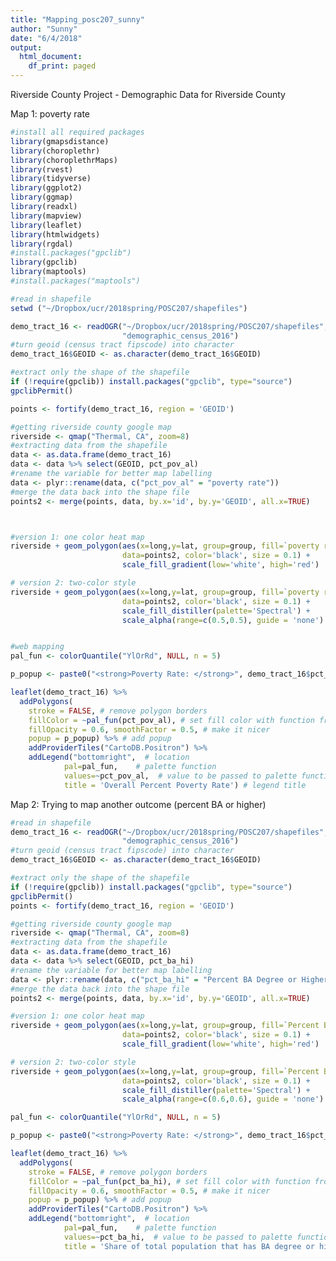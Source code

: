 ```yaml
---
title: "Mapping_posc207_sunny"
author: "Sunny"
date: "6/4/2018"
output:
  html_document:
    df_print: paged
---
```


Riverside County Project - Demographic Data for Riverside County

Map 1: poverty rate

```r
#install all required packages
library(gmapsdistance)
library(choroplethr)
library(choroplethrMaps)
library(rvest)
library(tidyverse)
library(ggplot2)
library(ggmap)
library(readxl)
library(mapview)
library(leaflet)
library(htmlwidgets)
library(rgdal)
#install.packages("gpclib")
library(gpclib)
library(maptools)
#install.packages("maptools")

#read in shapefile
setwd ("~/Dropbox/ucr/2018spring/POSC207/shapefiles")

demo_tract_16 <- readOGR("~/Dropbox/ucr/2018spring/POSC207/shapefiles",
                         "demographic_census_2016")
#turn geoid (census tract fipscode) into character
demo_tract_16$GEOID <- as.character(demo_tract_16$GEOID)

#extract only the shape of the shapefile
if (!require(gpclib)) install.packages("gpclib", type="source")
gpclibPermit()

points <- fortify(demo_tract_16, region = 'GEOID')

#getting riverside county google map
riverside <- qmap("Thermal, CA", zoom=8)
#extracting data from the shapefile 
data <- as.data.frame(demo_tract_16)
data <- data %>% select(GEOID, pct_pov_al)
#rename the variable for better map labelling
data <- plyr::rename(data, c("pct_pov_al" = "poverty rate"))
#merge the data back into the shape file
points2 <- merge(points, data, by.x='id', by.y='GEOID', all.x=TRUE)



#version 1: one color heat map
riverside + geom_polygon(aes(x=long,y=lat, group=group, fill=`poverty rate`, alpha=0.9), 
                         data=points2, color='black', size = 0.1) +
                         scale_fill_gradient(low='white', high='red')

# version 2: two-color style
riverside + geom_polygon(aes(x=long,y=lat, group=group, fill=`poverty rate` , alpha=0.9), 
                         data=points2, color='black', size = 0.1) +
                         scale_fill_distiller(palette='Spectral') + 
                         scale_alpha(range=c(0.5,0.5), guide = 'none') #hide legend for transparency setting


#web mapping
pal_fun <- colorQuantile("YlOrRd", NULL, n = 5)

p_popup <- paste0("<strong>Poverty Rate: </strong>", demo_tract_16$pct_pov_al)

leaflet(demo_tract_16) %>%
  addPolygons(
    stroke = FALSE, # remove polygon borders
    fillColor = ~pal_fun(pct_pov_al), # set fill color with function from above and value
    fillOpacity = 0.6, smoothFactor = 0.5, # make it nicer
    popup = p_popup) %>% # add popup
    addProviderTiles("CartoDB.Positron") %>%
    addLegend("bottomright",  # location
            pal=pal_fun,    # palette function
            values=~pct_pov_al,  # value to be passed to palette function
            title = 'Overall Percent Poverty Rate') # legend title


```


Map 2: Trying to map another outcome (percent BA or higher)


```r

#read in shapefile
demo_tract_16 <- readOGR("~/Dropbox/ucr/2018spring/POSC207/shapefiles",
                         "demographic_census_2016")
#turn geoid (census tract fipscode) into character
demo_tract_16$GEOID <- as.character(demo_tract_16$GEOID)

#extract only the shape of the shapefile
if (!require(gpclib)) install.packages("gpclib", type="source")
gpclibPermit()
points <- fortify(demo_tract_16, region = 'GEOID')

#getting riverside county google map
riverside <- qmap("Thermal, CA", zoom=8)
#extracting data from the shapefile 
data <- as.data.frame(demo_tract_16)
data <- data %>% select(GEOID, pct_ba_hi)
#rename the variable for better map labelling
data <- plyr::rename(data, c("pct_ba_hi" = "Percent BA Degree or Higher"))
#merge the data back into the shape file
points2 <- merge(points, data, by.x='id', by.y='GEOID', all.x=TRUE)

#version 1: one color heat map
riverside + geom_polygon(aes(x=long,y=lat, group=group, fill=`Percent BA Degree or Higher`, alpha=0.9), 
                         data=points2, color='black', size = 0.1) +
                         scale_fill_gradient(low='white', high='red')

# version 2: two-color style
riverside + geom_polygon(aes(x=long,y=lat, group=group, fill=`Percent BA Degree or Higher`, alpha=0.9), 
                         data=points2, color='black', size = 0.1) +
                         scale_fill_distiller(palette='Spectral') + 
                         scale_alpha(range=c(0.6,0.6), guide = 'none') #hide legend for transparency setting

pal_fun <- colorQuantile("YlOrRd", NULL, n = 5)

p_popup <- paste0("<strong>Poverty Rate: </strong>", demo_tract_16$pct_ba_hi)

leaflet(demo_tract_16) %>%
  addPolygons(
    stroke = FALSE, # remove polygon borders
    fillColor = ~pal_fun(pct_ba_hi), # set fill color with function from above and value
    fillOpacity = 0.6, smoothFactor = 0.5, # make it nicer
    popup = p_popup) %>% # add popup
    addProviderTiles("CartoDB.Positron") %>%
    addLegend("bottomright",  # location
            pal=pal_fun,    # palette function
            values=~pct_ba_hi,  # value to be passed to palette function
            title = 'Share of total population that has BA degree or higher') # legend title


```



